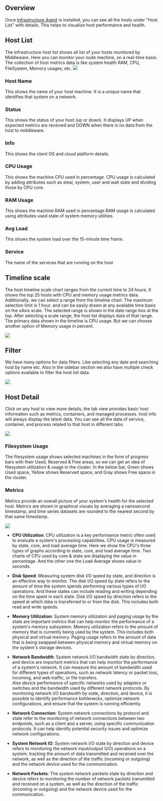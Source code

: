 Overview
--------
Once [Infrastructure Agent](https://docs.middleware.io/docs/installation) is installed, you can see all the hosts under "Host List" with details. This helps to visualize host performance and health. 

Host List
---------
The infrastructure host list shows all list of your hosts monitored by Middleware. Here you can monitor your node machine, on a real-time basis. The collection of host metrics data is like system health RAM, CPU, FileSystem, Memory usages, etc.
<img src="/images/infra-monitoring/h1.png" />

### Host Name
This shows the name of your host machine. It is a unique name that identifies that system on a network.

### Status
This shows the status of your host (up or down). It displays UP when expected metrics are received and DOWN when there is no data from the host to middleware.

### Info
This shows the client OS and cloud platform details.

### CPU Usage
This shows the machine CPU used in percentage. CPU usage is calculated by adding attributes such as steal, system, user and wait state and dividing those by CPU core.

### RAM Usage
This shows the machine RAM used in percentage.RAM usage is calculated using attributes used state of system memory utilities.

### Avg Load
This shows the system load over the 15-minute time frame.

### Service
The name of the services that are running on the host

Timeline scale
--------------
The host timeline scale chart ranges from the current time to 24 hours. It shows the top 25 hosts with CPU and memory usage metrics data. Additionally, we can select a range from the timeline chart. The maximum selection limit is 1 hour. and can be easily drawn at any available time basis on the xAxis scale. The selected range is shown in the date range box at the top. After selecting a scale range, the host list displays data of that range.\
The primary data shown in the timeline is CPU usage. But we can choose another option of Memory usage in percent.

<img src="/images/infra-monitoring/h2.png" />

Filter
------
We have many options for data filters. Like selecting any date and searching host by name etc. Also in the sidebar section we also have multiple check options available to filter the host list data.

<img src="/images/infra-monitoring/h3.png" />

Host Detail
-----------
Click on any host to view more details, the tab view provides basic host information such as metrics, containers, and managed processes. host info will always display the latest data. You can see all the data of service, container, and process related to that host in different tabs. 

<img src="/images/infra-monitoring/h4.png" />

### Filesystem Usage
The filesystem usage shows selected machines in the form of progress bars with their Used, Reserved & Free areas, so we can get an idea of filesystem utilization & usage in the cluster. In the below bar, Green shows Used space, Yellow shows Reserved space, and Gray shows Free space in the cluster.

### Metrics
Metrics provide an overall picture of your system's health for the selected host. Metrics are shown in graphical visuals by averaging a nanosecond timestamp, and time series datasets are rounded to the nearest second by that same timestamp.

<img src="/images/infra-monitoring/h5.png" />

-   **CPU Utilization**: CPU utilization is a key performance metric often used to evaluate a system's processing capabilities. CPU usage is measured by state, core, and load average time. Here we show the CPU's three types of graphs according to state, core, and load average time. Two charts of CPU used by core & state are displaying the value in percentage. And the other one the Load Average shows value in seconds.

-   **Disk Speed**: Measuring system disk I/O speed by state, and direction is an effective way to monitor. The disk I/O speed by state refers to the amount of time the system spends performing various types of I/O operations. And these states can include reading and writing depending on the time spent in each state. Disk I/O speed by direction refers to the speed at which data is transferred to or from the disk. This includes both read and write speeds.

-   **Memory Utilization**: System memory utilization and paging usage by the state are important metrics that can help monitor the performance of a system's memory subsystem. Memory utilization refers to the amount of memory that is currently being used by the system. This includes both physical and virtual memory. Paging usage refers to the amount of data that is being swapped between physical memory and virtual memory on the system's storage devices.

-   **Network Bandwidth**: System network I/O bandwidth state by direction, and device are important metrics that can help monitor the performance of a system's network. It can measure the amount of bandwidth used for different types of operations, such as network latency or packet loss, incoming, and web traffic, or file transfers.\
    Also device performance of specific networks used by adapters or switches and the bandwidth used by different network protocols. By monitoring network I/O bandwidth by state, direction, and device, it is possible to identify performance bottlenecks, optimize network configurations, and ensure that the system is running efficiently.

-   **Network Connection**: System network connections by protocol and state refer to the monitoring of network connections between two endpoints, such as a client and a server, using specific communication protocols. It can help identify potential security issues and optimize network configurations.

-   **System Network IO**: System network I/O state by direction and device refers to monitoring the network input/output (I/O) operations on a system. tracking the amount of data transmitted and received over the network, as well as the direction of the traffic (incoming or outgoing) and the network device used for the communication.

-   **Network Packets**: The system network packets state by direction and device refers to monitoring the number of network packets transmitted and received on a system, as well as the direction of the traffic (incoming or outgoing) and the network device used for the communication.
